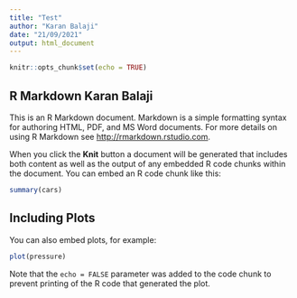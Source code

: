 ```yaml
---
title: "Test"
author: "Karan Balaji"
date: "21/09/2021"
output: html_document
---
```


```r
knitr::opts_chunk$set(echo = TRUE)
```

## R Markdown Karan Balaji

This is an R Markdown document. Markdown is a simple formatting syntax for authoring HTML, PDF, and MS Word documents. For more details on using R Markdown see <http://rmarkdown.rstudio.com>.

When you click the **Knit** button a document will be generated that includes both content as well as the output of any embedded R code chunks within the document. You can embed an R code chunk like this:

```r
summary(cars)
```

## Including Plots

You can also embed plots, for example:

```r
plot(pressure)
```

Note that the `echo = FALSE` parameter was added to the code chunk to prevent printing of the R code that generated the plot.
